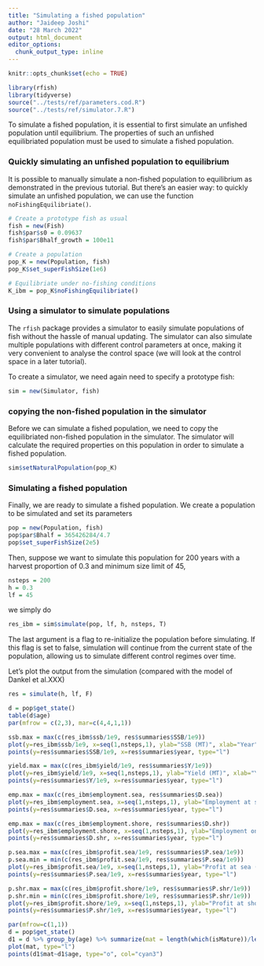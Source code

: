 ```yaml
---
title: "Simulating a fished population"
author: "Jaideep Joshi"
date: "28 March 2022"
output: html_document
editor_options:
  chunk_output_type: inline
---
```


```r
knitr::opts_chunk$set(echo = TRUE)
```

```r
library(rfish)
library(tidyverse)
source("../tests/ref/parameters.cod.R")
source("../tests/ref/simulator.7.R")
```


To simulate a fished population, it is essential to first simulate an unfished population until equilibrium. The properties of such an unfished equilibriated population must be used to simulate a fished population. 

### Quickly simulating an unfished population to equilibrium

It is possible to manually simulate a non-fished population to equilibrium as demonstrated in the previous tutorial. But there's an easier way: to quickly simulate an unfished population, we can use the function `noFishingEquilibriate()`.

```r
# Create a prototype fish as usual
fish = new(Fish)
fish$par$s0 = 0.09637
fish$par$Bhalf_growth = 100e11

# Create a population
pop_K = new(Population, fish)
pop_K$set_superFishSize(1e6)

# Equilibriate under no-fishing conditions
K_ibm = pop_K$noFishingEquilibriate()
```


### Using a simulator to simulate populations

The `rfish` package provides a simulator to easily simulate populations of fish without the hassle of manual updating. The simulator can also simulate multiple populations with different control parameters at once, making it very convenient to analyse the control space (we will look at the control space in a later tutorial).  

To create a simulator, we need again need to specify a prototype fish:

```r
sim = new(Simulator, fish)
```

### copying the non-fished population in the simulator 

Before we can simulate a fished population, we need to copy the equilibriated non-fished population in the simulator. The simulator will calculate the required properties on this population in order to simulate a fished population.

```r
sim$setNaturalPopulation(pop_K)
```


### Simulating a fished population

Finally, we are ready to simulate a fished population. We create a population to be simulated and set its parameters

```r
pop = new(Population, fish)
pop$par$Bhalf = 365426284/4.7
pop$set_superFishSize(2e5)
```

Then, suppose we want to simulate this population for 200 years with a harvest proportion of 0.3 and minimum size limit of 45, 

```r
nsteps = 200
h = 0.3
lf = 45
```

we simply do
```r
res_ibm = sim$simulate(pop, lf, h, nsteps, T)
```

The last argument is a flag to re-initialize the population before simulating. If this flag is set to false, simulation will continue from the current state of the population, allowing us to simulate different control regimes over time. 

Let's plot the output from the simulation (compared with the model of Dankel et al.XXX)

```r
res = simulate(h, lf, F)

d = pop$get_state()
table(d$age)
par(mfrow = c(2,3), mar=c(4,4,1,1))

ssb.max = max(c(res_ibm$ssb/1e9, res$summaries$SSB/1e9))
plot(y=res_ibm$ssb/1e9, x=seq(1,nsteps,1), ylab="SSB (MT)", xlab="Year", col="cyan3", type="l", ylim=c(0,ssb.max))
points(y=res$summaries$SSB/1e9, x=res$summaries$year, type="l")

yield.max = max(c(res_ibm$yield/1e9, res$summaries$Y/1e9))
plot(y=res_ibm$yield/1e9, x=seq(1,nsteps,1), ylab="Yield (MT)", xlab="Year", col="cyan3", type="l", ylim=c(0,yield.max))
points(y=res$summaries$Y/1e9, x=res$summaries$year, type="l")

emp.max = max(c(res_ibm$employment.sea, res$summaries$D.sea))
plot(y=res_ibm$employment.sea, x=seq(1,nsteps,1), ylab="Employment at sea (person-years)", xlab="Year", col="cyan3", type="l", ylim=c(0,emp.max))
points(y=res$summaries$D.sea, x=res$summaries$year, type="l")

emp.max = max(c(res_ibm$employment.shore, res$summaries$D.shr))
plot(y=res_ibm$employment.shore, x=seq(1,nsteps,1), ylab="Employment on shore (person-years)", xlab="Year", col="cyan3", type="l", ylim=c(0,emp.max))
points(y=res$summaries$D.shr, x=res$summaries$year, type="l")

p.sea.max = max(c(res_ibm$profit.sea/1e9, res$summaries$P.sea/1e9))
p.sea.min = min(c(res_ibm$profit.sea/1e9, res$summaries$P.sea/1e9))
plot(y=res_ibm$profit.sea/1e9, x=seq(1,nsteps,1), ylab="Profit at sea (Billions NOK)", xlab="Year", col="cyan3", type="l", ylim=c(p.sea.min,p.sea.max))
points(y=res$summaries$P.sea/1e9, x=res$summaries$year, type="l")

p.shr.max = max(c(res_ibm$profit.shore/1e9, res$summaries$P.shr/1e9))
p.shr.min = min(c(res_ibm$profit.shore/1e9, res$summaries$P.shr/1e9))
plot(y=res_ibm$profit.shore/1e9, x=seq(1,nsteps,1), ylab="Profit at shore (Billions NOK)", xlab="Year", col="cyan3", type="l", ylim=c(p.shr.min,p.shr.max))
points(y=res$summaries$P.shr/1e9, x=res$summaries$year, type="l")

par(mfrow=c(1,1))
d = pop$get_state()
d1 = d %>% group_by(age) %>% summarize(mat = length(which(isMature))/length(isMature))
plot(mat, type="l")
points(d1$mat~d1$age, type="o", col="cyan3")
```